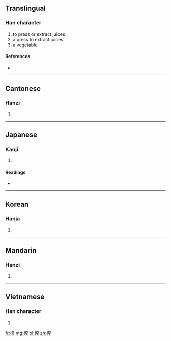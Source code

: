 ==Translingual==

===Han character===
{{Han char|rn=75|rad=木|as=10|sn=14|four=4391<sub>1</sub>|canj=木十金尸 (DJCS)}}

# to press or extract juices
# a press to extract juices
# a [[vegetable]]

====References====
* {{Han ref|kx=0544.030|dkj=15259|dj=0931.220|hdz=21270.030|uh=69A8|ud=27048|bh=BA5E|bd=47710}}

----

==Cantonese==

===Hanzi===
{{yue-hanzi|jyut=|y=ja3}}

# {{defn|Cantonese|sort=木10}}

----

==Japanese==

===Kanji===
{{ja-kanji|grade=|rs=木10}}

# {{defn|Japanese|sort=木10}}

====Readings====
* {{ja-readings|on=[[さ]] (sa), [[しゃ]] (sha), [[さい]] (sai), [[さく]] (saku)|kun=[[しぼりき]] (shiboriki)}}

----

==Korean==

===Hanja===
{{ko-hanja|hangeul=자|eumhun=|rv=ja|mr=cha|y=ca}}

# {{defn|Korean|sort=木10}}

----

==Mandarin==

===Hanzi===
{{cmn-hanzi|pin=[[zhà]] ([[zha4]])|wg=cha<sup>4</sup>}}

# {{defn|Mandarin|sort=木10}}

----

==Vietnamese==

===Han character===
{{vi-hantu|[[trá]]|rs=木10}}

# {{defn|Vietnamese|sort=木10}}

[[fr:榨]]
[[mg:榨]]
[[pl:榨]]
[[zh:榨]]
